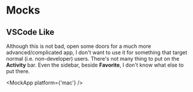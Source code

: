 
# Mocks

## VSCode Like

Although this is not bad, open some doors for a much more advanced/complicated
app, I don't want to use it for something that target normal (i.e.
non-developer) users. There's not many thing to put on the **Activity** bar.
Even the sidebar, beside **Favorite**, I don't know what else to put there.

<MockApp platform={'mac'} />

[//]: # "<MockApp platform={'win'} />"
